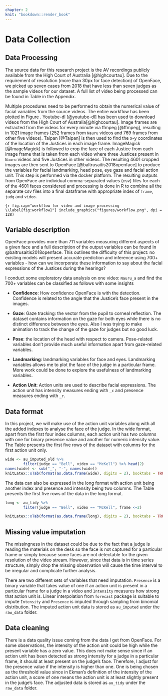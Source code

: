 ```yaml
---
chapter: 2
knit: "bookdown::render_book"
---
```


# Data Collection

## Data Processing

The source data for this research project is the AV recordings publicly available from the High Court of Australia [@highcourtau]. Due to the requirement of resolution (more than 30px for face detection) of OpenFace, we picked up seven cases from 2018 that have less than seven judges as the sample videos for our dataset. A full list of video being processed can be found in Table \ref{tab:case-info} in the Appendix. 

Multiple procedures need to be performed to obtain the numerical value of facial variables from the source videos. The entire workflow has been plotted in Figure \ref{fig:workflow}. Youtube-dl [@youtube-dl] has been used to download videos from the High Court of Australia[@highcourtau]. Image frames are extracted from the videos for every minute via ffmpeg [@ffmpeg], resulting in 1021 image frames (252 frames from `Nauru` videos and 769 frames from other five videos). Taipan [@Taipan] is then used to find the x-y coordinates of the location of the Justices in each image frame. ImageMagick [@ImageMagick] is followed to crop the face of each Justice from each image frame that is taken from each video where three Justices present in `Nauru` videos and five Justices in other videos. The resulting 4601 cropped images are then sent to OpenFace [@baltrusaitis2018openface] to produce the variables for facial landmarking, head pose, eye gaze and facial action unit. This step is performed via the docker platform. The resulting outputs from OpenFace are individual comma-separated values (csv) files for each of the 4601 faces considered and processing is done in R to combine all the separate csv files into a final dataframe with appropriate index of `frame`, `judg` and `video`.

```{r fig.cap="workflow for video and image processing \\label{fig:workflow}"}
include_graphics("figures/workflow.png", dpi = 128)
```

## Variable description

OpenFace provides more than 711 variables measuring different aspects of a given face and a full description of the output variables can be found in @baltrusaitis2018openface. This outlines the difficulty of this project: no existing models will present accurate prediction and inference using 700+ variables - how can we incorporate these information to say about the facial expressions of the Justices during the hearings? 

I conduct some exploratory data analysis on one video: `Nauru_a` and find the 700+ variables can be classified as follows with some insights

 - **Confidence**: How confidence OpenFace is with the detection. Confidence is related to the angle that the Justice’s face present in the images. 
 
 - **Gaze**: Gaze tracking: the vector from the pupil to corneal reflection. The dataset contains information on the gaze for both eyes while there is no distinct difference between the eyes. Also I was trying to make animation to track the change of the gaze for judges but no good luck. 
 
 - **Pose**: the location of the head with respect to camera. Pose-related variables don't provide much useful information apart from gaze-related variables. 
 
 - **Landmarking**: landmarking variables for face and eyes. Landmarking variables allows me to plot the face of the judge in a particular frame. More work could be done to explore the usefulness of landmarking variables. 
 
 - **Action Unit**: Action units are used to describe facial expressions. The action unit has intensity measures ending with `_c` and presence measures ending with `_r`. 

## Data format

In this project, we will make use of the action unit variables along with all the added indexes to analyse the face of the judge. In the wide format, apart from the first four index columns, each action unit has two columns with one for binary presence value and another for numeric intensity value. The Table \ref{tab:wide} presents the first five rows of the dataset with columns for the first action unit only. 


```r
wide <- au_imputed_old %>%
        filter(judge == "Bell", video == "McKell") %>% head(2) 
names(wide) <- sub("_", "-", names(wide))
knitLatex::xTab(format(as.data.frame(wide), digits = 2), booktabs = TRUE, caption.top = "\\label{tab:wide} data in wide format")

```



The data can also be expressed in the long format with action unit being another index and presence and intensity being two columns. The Table \ref{tab:long} presents the first five rows of the data in the long format. 

```r
long <- au_tidy %>%
        filter(judge == "Bell", video == "McKell", frame <=2) 

knitLatex::xTab(format(as.data.frame(long), digits = 2), booktabs = TRUE, caption.top = "\\label{tab:long} data in long format")

```


## Missing value imputation 

The missingness in the dataset could be due to the fact that a judge is reading the materials on the desk so the face is not captured for a particular frame or simply because some faces are not detectable for the given resolution of the video stream. However, since that data is in time series structure, simply drop the missing observation will cause the time interval to be irregular and complicate further analysis. 

There are two different sets of variables that need imputation. `Presence` is a binary variable that takes value of one if an action unit is present in a particular frame for a judge in a video and `Intensity` measures how strong that action unit is. Linear interpolation from `forecast` package is suitable to impute `Intensity` and `Presence` is imputed through sampling from binomial distribution. The imputed action unit data is stored as `au_imputed` under the `raw_data` folder. 

## Data cleaning

There is a data quality issue coming from the data I get from OpenFace. For some observations, the intensity of the action unit could be high while the present variable has a zero value. This does not make sense since if an action unit has been detected as strong intensity for a judge in a particular frame, it should at least present on the judge's face. Therefore, I adjust for the presence value if the intensity is higher than one. One is being chosen as the threshold value since in Ekman's definition of the intensity of the action unit, a score of one means the action unit is at least slightly present in the judge's face. The adjusted data is stored as `au_tidy` under the `raw_data` folder. 

